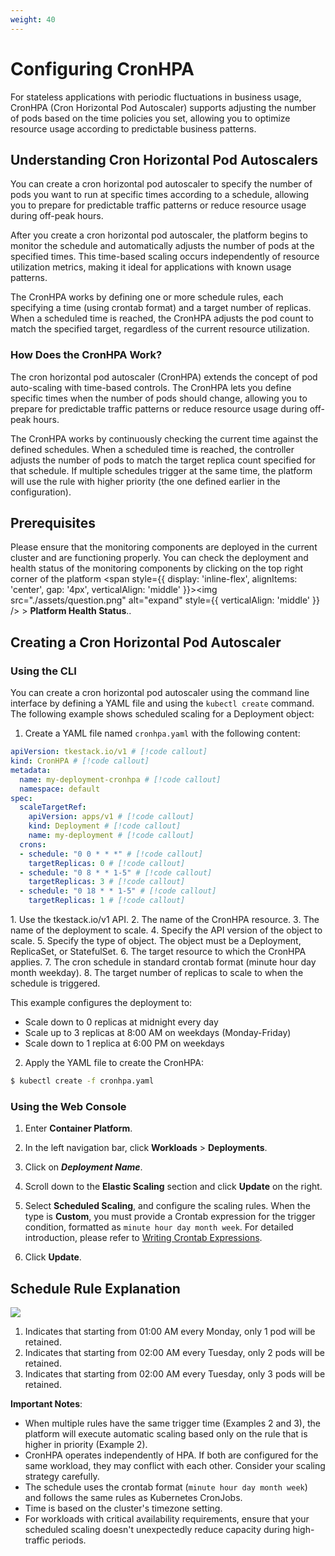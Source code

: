 ```yaml
---
weight: 40
---
```


# Configuring CronHPA

For stateless applications with periodic fluctuations in business usage, CronHPA (Cron Horizontal Pod Autoscaler) supports adjusting the number of pods based on the time policies you set, allowing you to optimize resource usage according to predictable business patterns.

## Understanding Cron Horizontal Pod Autoscalers

You can create a cron horizontal pod autoscaler to specify the number of pods you want to run at specific times according to a schedule, allowing you to prepare for predictable traffic patterns or reduce resource usage during off-peak hours.

After you create a cron horizontal pod autoscaler, the platform begins to monitor the schedule and automatically adjusts the number of pods at the specified times. This time-based scaling occurs independently of resource utilization metrics, making it ideal for applications with known usage patterns.

The CronHPA works by defining one or more schedule rules, each specifying a time (using crontab format) and a target number of replicas. When a scheduled time is reached, the CronHPA adjusts the pod count to match the specified target, regardless of the current resource utilization.

### How Does the CronHPA Work?

The cron horizontal pod autoscaler (CronHPA) extends the concept of pod auto-scaling with time-based controls. The CronHPA lets you define specific times when the number of pods should change, allowing you to prepare for predictable traffic patterns or reduce resource usage during off-peak hours.

The CronHPA works by continuously checking the current time against the defined schedules. When a scheduled time is reached, the controller adjusts the number of pods to match the target replica count specified for that schedule. If multiple schedules trigger at the same time, the platform will use the rule with higher priority (the one defined earlier in the configuration).

## Prerequisites

Please ensure that the monitoring components are deployed in the current cluster and are functioning properly. You can check the deployment and health status of the monitoring components by clicking on the top right corner of the platform <span style={{ display: 'inline-flex', alignItems: 'center', gap: '4px', verticalAlign: 'middle' }}><img src="./assets/question.png" alt="expand" style={{ verticalAlign: 'middle' }} /> <span>  > **Platform Health Status**.</span></span>.

## Creating a Cron Horizontal Pod Autoscaler

### Using the CLI

You can create a cron horizontal pod autoscaler using the command line interface by defining a YAML file and using the `kubectl create` command. The following example shows scheduled scaling for a Deployment object:

1. Create a YAML file named `cronhpa.yaml` with the following content:

```yaml
apiVersion: tkestack.io/v1 # [!code callout]
kind: CronHPA # [!code callout]
metadata:
  name: my-deployment-cronhpa # [!code callout]
  namespace: default
spec:
  scaleTargetRef:
    apiVersion: apps/v1 # [!code callout]
    kind: Deployment # [!code callout]
    name: my-deployment # [!code callout]
  crons:
  - schedule: "0 0 * * *" # [!code callout]
    targetReplicas: 0 # [!code callout]
  - schedule: "0 8 * * 1-5" # [!code callout]
    targetReplicas: 3 # [!code callout]
  - schedule: "0 18 * * 1-5" # [!code callout]
    targetReplicas: 1 # [!code callout]
```

<Callouts>
    1. Use the tkestack.io/v1 API.
    2. The name of the CronHPA resource.
    3. The name of the deployment to scale.
    4. Specify the API version of the object to scale.
    5. Specify the type of object. The object must be a Deployment, ReplicaSet, or StatefulSet.
    6. The target resource to which the CronHPA applies.
    7. The cron schedule in standard crontab format (minute hour day month weekday).
    8. The target number of replicas to scale to when the schedule is triggered.
</Callouts>

This example configures the deployment to:
- Scale down to 0 replicas at midnight every day
- Scale up to 3 replicas at 8:00 AM on weekdays (Monday-Friday)
- Scale down to 1 replica at 6:00 PM on weekdays

2. Apply the YAML file to create the CronHPA:

```bash
$ kubectl create -f cronhpa.yaml
```

### Using the Web Console

1. Enter **Container Platform**.

2. In the left navigation bar, click **Workloads** > **Deployments**.

3. Click on ***Deployment Name***.

4. Scroll down to the **Elastic Scaling** section and click **Update** on the right.

5. Select **Scheduled Scaling**, and configure the scaling rules. When the type is **Custom**, you must provide a Crontab expression for the trigger condition, formatted as `minute hour day month week`. For detailed introduction, please refer to [Writing Crontab Expressions](../../building_application/how_to/cronjob_rules.mdx).

6. Click **Update**.

## Schedule Rule Explanation

<img src="./assets/pod_scale_schedule.png" />

1. Indicates that starting from 01:00 AM every Monday, only 1 pod will be retained.
2. Indicates that starting from 02:00 AM every Tuesday, only 2 pods will be retained.
3. Indicates that starting from 02:00 AM every Tuesday, only 3 pods will be retained.

**Important Notes**:

- When multiple rules have the same trigger time (Examples 2 and 3), the platform will execute automatic scaling based only on the rule that is higher in priority (Example 2).
- CronHPA operates independently of HPA. If both are configured for the same workload, they may conflict with each other. Consider your scaling strategy carefully.
- The schedule uses the crontab format (`minute hour day month week`) and follows the same rules as Kubernetes CronJobs.
- Time is based on the cluster's timezone setting.
- For workloads with critical availability requirements, ensure that your scheduled scaling doesn't unexpectedly reduce capacity during high-traffic periods.
